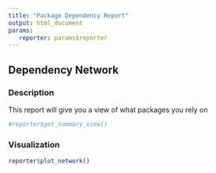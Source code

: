 ```yaml
---
title: "Package Dependency Report"
output: html_document
params:
   reporter: params$reporter
---
```


## Dependency Network

### Description

This report will give you a view of what packages you rely on


```r
#reporter$get_summary_view()
```

### Visualization

```r
reporter$plot_network()
```
